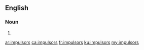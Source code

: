 ==English==

===Noun===
{{head|en}}

# {{plural of|impulsor}}

[[ar:impulsors]]
[[ca:impulsors]]
[[fr:impulsors]]
[[ku:impulsors]]
[[my:impulsors]]